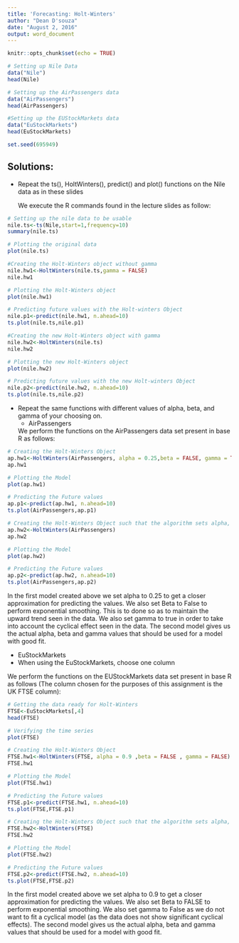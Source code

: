 ```yaml
---
title: 'Forecasting: Holt-Winters'
author: "Dean D'souza"
date: "August 2, 2016"
output: word_document
---
```


```r
knitr::opts_chunk$set(echo = TRUE)

# Setting up Nile Data
data("Nile")
head(Nile)

# Setting up the AirPassengers data
data("AirPassengers")
head(AirPassengers)

#Setting up the EUStockMarkets data
data("EuStockMarkets")
head(EuStockMarkets)

set.seed(695949)
```

## Solutions:

* Repeat the ts(), HoltWinters(), predict() and plot() functions on the Nile data as in these slides  
  
  We execute the R commands found in the lecture slides as follow:  
  
```r
# Setting up the nile data to be usable
nile.ts<-ts(Nile,start=1,frequency=10)
summary(nile.ts)

# Plotting the original data
plot(nile.ts)

#Creating the Holt-Winters object without gamma
nile.hw1<-HoltWinters(nile.ts,gamma = FALSE)
nile.hw1

# Plotting the Holt-Winters object
plot(nile.hw1)

# Predicting future values with the Holt-winters Object
nile.p1<-predict(nile.hw1, n.ahead=10)
ts.plot(nile.ts,nile.p1)

#Creating the new Holt-Winters object with gamma
nile.hw2<-HoltWinters(nile.ts)
nile.hw2

# Plotting the new Holt-Winters object
plot(nile.hw2)

# Predicting future values with the new Holt-winters Object
nile.p2<-predict(nile.hw2, n.ahead=10)
ts.plot(nile.ts,nile.p2)
```  

* Repeat the same functions with different values of alpha, beta, and gamma of your choosing on.  
  + AirPassengers  
  
  We perform the functions on the AirPassengers data set present in base R as follows:  
  
```r
# Creating the Holt-Winters Object
ap.hw1<-HoltWinters(AirPassengers, alpha = 0.25,beta = FALSE, gamma = TRUE)
ap.hw1

# Plotting the Model
plot(ap.hw1)

# Predicting the Future values
ap.p1<-predict(ap.hw1, n.ahead=10)
ts.plot(AirPassengers,ap.p1)

# Creating the Holt-Winters Object such that the algorithm sets alpha, beta and gamma
ap.hw2<-HoltWinters(AirPassengers)
ap.hw2

# Plotting the Model
plot(ap.hw2)

# Predicting the Future values
ap.p2<-predict(ap.hw2, n.ahead=10)
ts.plot(AirPassengers,ap.p2)
```  
  
  In the first model created above we set alpha to 0.25 to get a closer approximation for predicting the values. We also set Beta to False to perform exponential smoothing. This is to done so as to maintain the upward trend seen in the data. We also set gamma to true in order to take into account the cyclical effect seen in the data. The second model gives us the actual alpha, beta and gamma values that should be used for a model with good fit.  
  
  + EuStockMarkets  
  + When using the EuStockMarkets, choose one column  
  
We perform the functions on the EUStockMarkets data set present in base R as follows (The column chosen for the purposes of this assignment is the UK FTSE column):

```r
# Getting the data ready for Holt-Winters
FTSE<-EuStockMarkets[,4]
head(FTSE)

# Verifying the time series
plot(FTSE)

# Creating the Holt-Winters Object
FTSE.hw1<-HoltWinters(FTSE, alpha = 0.9 ,beta = FALSE , gamma = FALSE)
FTSE.hw1

# Plotting the Model
plot(FTSE.hw1)

# Predicting the Future values
FTSE.p1<-predict(FTSE.hw1, n.ahead=10)
ts.plot(FTSE,FTSE.p1)

# Creating the Holt-Winters Object such that the algorithm sets alpha, beta and gamma
FTSE.hw2<-HoltWinters(FTSE)
FTSE.hw2

# Plotting the Model
plot(FTSE.hw2)

# Predicting the Future values
FTSE.p2<-predict(FTSE.hw2, n.ahead=10)
ts.plot(FTSE,FTSE.p2)
```  
  
  In the first model created above we set alpha to 0.9 to get a closer approximation for predicting the values. We also set Beta to FALSE to perform exponential smoothing. We also set gamma to False as we do not want to fit a cyclical model (as the data does not show significant cyclical effects). The second model gives us the actual alpha, beta and gamma values that should be used for a model with good fit.  
  
